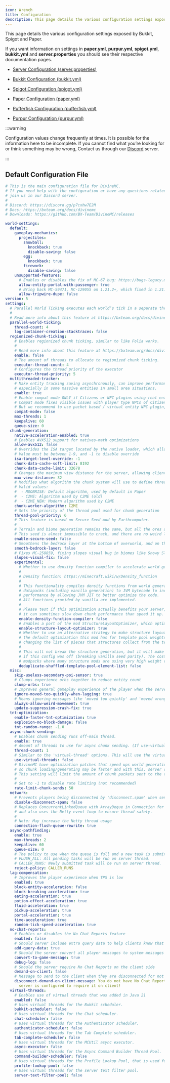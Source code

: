 ```yaml
---
icon: Wrench
title: Configuration
description: This page details the various configuration settings exposed by Bukkit, Spigot and Paper.
---
```


This page details the various configuration settings exposed by Bukkit, Spigot and Paper.

If you want information on settings in **paper.yml**, **purpur.yml**, **spigot.yml**, **bukkit.yml** and **server.properties** you should see their respective documentation pages.

- [Server Configuration (server.properties)](https://minecraft.wiki/w/Server.properties)

- [Bukkit Configuration (bukkit.yml)](https://bukkit.fandom.com/wiki/Bukkit.yml)

- [Spigot Configuration (spigot.yml)](https://www.spigotmc.org/wiki/spigot-configuration)

- [Paper Configuration (paper.yml)](https://docs.papermc.io/paper/reference/paper-global-configuration)

- [Pufferfish Configuration (pufferfish.yml)](https://docs.pufferfish.host/setup/pufferfish-fork-configuration)

- [Purpur Configuration (purpur.yml)](https://purpurmc.org/docs/purpur/configuration)

:::warning

Configuration values change frequently at times. It is possible for the information here to be incomplete. If you cannot find what you’re looking for or think something may be wrong, Contact us through our [Discord](https://discord.gg/p7cxhw7E2M) server.

:::

## Default Configuration File
```yml
# This is the main configuration file for DivineMC.
# If you need help with the configuration or have any questions related to DivineMC,
# join us in our Discord server.
# 
# Discord: https://discord.gg/p7cxhw7E2M
# Docs: https://bxteam.org/docs/divinemc
# Downloads: https://github.com/BX-Team/DivineMC/releases

world-settings:
  default:
    gameplay-mechanics:
      projectiles:
        snowball:
          knockback: true
          disable-saving: false
        egg:
          knockback: true
        firework:
          disable-saving: false
    unsupported-features:
      # Enables or disables the fix of MC-67 bug: https://bugs-legacy.mojang.com/browse/MC-67
      allow-entity-portal-with-passenger: true
      # Bring back MC-59471, MC-129055 on 1.21.2+, which fixed in 1.21.2 snapshots 24w33a and 24w36a
      allow-tripwire-dupe: false
version: 5
settings:
  # Parallel World Ticking executes each world’s tick in a separate thread while ensuring that all worlds complete their tick before the next cycle begins.
  # 
  # Read more info about this feature at https://bxteam.org/docs/divinemc/features/parallel-world-ticking
  parallel-world-ticking:
    thread-count: 4
    log-container-creation-stacktraces: false
  regionized-chunk-ticking:
    # Enables regionized chunk ticking, similar to like Folia works.
    # 
    # Read more info about this feature at https://bxteam.org/docs/divinemc/features/regionized-chunk-ticking
    enable: false
    # The amount of threads to allocate to regionized chunk ticking.
    executor-thread-count: 4
    # Configures the thread priority of the executor
    executor-thread-priority: 5
  multithreaded-tracker:
    # Make entity tracking saving asynchronously, can improve performance significantly,
    # especially in some massive entities in small area situations.
    enable: true
    # Enable compat mode ONLY if Citizens or NPC plugins using real entity has installed.
    # Compat mode fixes visible issues with player type NPCs of Citizens.
    # But we recommend to use packet based / virtual entity NPC plugin, e.g. ZNPC Plus, Adyeshach, Fancy NPC and etc.
    compat-mode: false
    max-threads: 1
    keepalive: 60
    queue-size: 0
  chunk-generation:
    native-acceleration-enabled: true
    # Enables AVX512 support for natives-math optimizations
    allow-avx512: false
    # Overrides the ISA target located by the native loader, which allows forcing AVX512 (must be a value between 6-9 for AVX512 support).
    # Value must be between 1-9, and -1 to disable override
    isa-target-level-override: -1
    chunk-data-cache-soft-limit: 8192
    chunk-data-cache-limit: 32678
    # Changes the maximum view distance for the server, allowing clients to have render distances higher than 32
    max-view-distance: 32
    # Modifies what algorithm the chunk system will use to define thread counts.
    # Valid values:
    #  - MOONRISE: Default algorithm, used by default in Paper
    #  - C2ME: Algorithm used by C2ME (old)
    #  - C2ME_NEW: Modern algorithm used by C2ME
    chunk-worker-algorithm: C2ME
    # Sets the priority of the thread pool used for chunk generation
    thread-pool-priority: 6
    # This feature is based on Secure Seed mod by Earthcomputer.
    # 
    # Terrain and biome generation remains the same, but all the ores and structures are generated with 1024-bit seed, instead of the usual 64-bit seed.
    # This seed is almost impossible to crack, and there are no weird links between structures.
    enable-secure-seed: false
    # Smoothens the bedrock layer at the bottom of overworld, and on the top of nether during the world generation.
    smooth-bedrock-layer: false
    # Fixes MC-258859, fixing slopes visual bug in biomes like Snowy Slopes, Frozen Peaks, Jagged Peaks, and including Terralith.
    slopes-visual-fix: false
    experimental:
      # Whether to use density function compiler to accelerate world generation
      # 
      # Density function: https://minecraft.wiki/w/Density_function
      # 
      # This functionality compiles density functions from world generation
      # datapacks (including vanilla generation) to JVM bytecode to increase
      # performance by allowing JVM JIT to better optimize the code.
      # All functions provided by vanilla are implemented.
      # 
      # Please test if this optimization actually benefits your server, as
      # it can sometimes slow down chunk performance than speed it up.
      enable-density-function-compiler: false
      # Enables a port of the mod StructureLayoutOptimizer, which optimizes general Jigsaw structure generation
      enable-structure-layout-optimizer: true
      # Whether to use an alternative strategy to make structure layouts generate slightly even faster than
      # the default optimization this mod has for template pool weights. This alternative strategy works by
      # changing the list of pieces that structures collect from the template pool to not have duplicate entries.
      # 
      # This will not break the structure generation, but it will make the structure layout different than
      # if this config was off (breaking vanilla seed parity). The cost of speed may be worth it in large
      # modpacks where many structure mods are using very high weight values in their template pools.
      deduplicate-shuffled-template-pool-element-list: false
  misc:
    skip-useless-secondary-poi-sensor: true
    # Clumps experience orbs together to reduce entity count
    clump-orbs: true
    # Improves general gameplay experience of the player when the server is lagging, as they won't get lagged back (message 'moved too quickly')
    ignore-moved-too-quickly-when-lagging: true
    # Means ignoring messages like 'moved too quickly' and 'moved wrongly'
    always-allow-weird-movement: true
    update-suppression-crash-fix: true
  tnt-optimization:
    enable-faster-tnt-optimization: true
    explosion-no-block-damage: false
    tnt-random-range: -1.0
  async-chunk-sending:
    # Enables chunk sending runs off-main thread.
    enable: true
    # Amount of threads to use for async chunk sending. (If use-virtual-threads is enabled, this will be ignored)
    thread-count: 1
    # Similar to the 'virtual-thread' options. This will use the virtual thread executor for chunk sending.
    use-virtual-threads: false
    # DivineMC have optimization patches that speed ups world generation,
    # so chunk loading/generating may be faster and with this, server can spam a ton of chunk packets to the client on server join.
    # This setting will limit the amount of chunk packets sent to the client per tick, allowing a smoother ping when sending chunks on join
    # 
    # Set to -1 to disable rate limiting (not recommended)
    rate-limit-chunk-sends: 50
  network:
    # Prevents players being disconnected by 'disconnect.spam' when sending too many chat packets
    disable-disconnect-spam: false
    # Replaces ConcurrentLinkedQueue with ArrayDeque in Connection for better performance
    # and also uses the Netty event loop to ensure thread safety.
    # 
    # Note: May increase the Netty thread usage
    connection-flush-queue-rewrite: true
  async-pathfinding:
    enable: true
    max-threads: 2
    keepalive: 60
    queue-size: 0
    # The policy to use when the queue is full and a new task is submitted.
    # FLUSH_ALL: All pending tasks will be run on server thread.
    # CALLER_RUNS: Newly submitted task will be run on server thread.
    reject-policy: CALLER_RUNS
  lag-compensation:
    # Improves the player experience when TPS is low
    enabled: true
    block-entity-acceleration: false
    block-breaking-acceleration: true
    eating-acceleration: true
    potion-effect-acceleration: true
    fluid-acceleration: true
    pickup-acceleration: true
    portal-acceleration: true
    time-acceleration: true
    random-tick-speed-acceleration: true
  no-chat-reports:
    # Enables or disables the No Chat Reports feature
    enabled: false
    # Should server include extra query data to help clients know that your server is secure
    add-query-data: true
    # Should the server convert all player messages to system messages
    convert-to-game-message: true
    debug-log: false
    # Should the server require No Chat Reports on the client side
    demand-on-client: false
    # Message to send to the client when they are disconnected for not having No Chat Reports
    disconnect-demand-on-client-message: You do not have No Chat Reports, and this
      server is configured to require it on client!
  virtual-threads:
    # Enables use of virtual threads that was added in Java 21
    enabled: false
    # Uses virtual threads for the Bukkit scheduler.
    bukkit-scheduler: false
    # Uses virtual threads for the Chat scheduler.
    chat-scheduler: false
    # Uses virtual threads for the Authenticator scheduler.
    authenticator-scheduler: false
    # Uses virtual threads for the Tab Complete scheduler.
    tab-complete-scheduler: false
    # Uses virtual threads for the MCUtil async executor.
    async-executor: false
    # Uses virtual threads for the Async Command Builder Thread Pool.
    command-builder-scheduler: false
    # Uses virtual threads for the Profile Lookup Pool, that is used for fetching player profiles.
    profile-lookup-pool: false
    # Uses virtual threads for the server text filter pool.
    server-text-filter-pool: false
```

